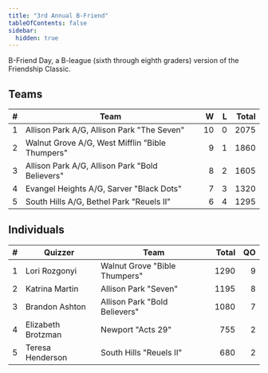 ```yaml
---
title: "3rd Annual B-Friend"
tableOfContents: false
sidebar:
  hidden: true
---
```


B-Friend Day, a B-league (sixth through eighth graders) version of the Friendship Classic.

## Teams

|    # | Team                                            |    W |    L | Total |
| ---: | ----------------------------------------------- | ---: | ---: | ----: |
|    1 | Allison Park A/G, Allison Park "The Seven"      |   10 |    0 |  2075 |
|    2 | Walnut Grove A/G, West Mifflin "Bible Thumpers" |    9 |    1 |  1860 |
|    3 | Allison Park A/G, Allison Park "Bold Believers" |    8 |    2 |  1605 |
|    4 | Evangel Heights A/G, Sarver "Black Dots"        |    7 |    3 |  1320 |
|    5 | South Hills A/G, Bethel Park "Reuels II"        |    6 |    4 |  1295 |

## Individuals

|    # | Quizzer            | Team                          | Total |   QO |
| ---: | ------------------ | ----------------------------- | ----: | ---: |
|    1 | Lori Rozgonyi      | Walnut Grove "Bible Thumpers" |  1290 |    9 |
|    2 | Katrina Martin     | Allison Park "Seven"          |  1195 |    8 |
|    3 | Brandon Ashton     | Allison Park "Bold Believers" |  1080 |    7 |
|    4 | Elizabeth Brotzman | Newport "Acts 29"             |   755 |    2 |
|    5 | Teresa Henderson   | South Hills "Reuels II"       |   680 |    2 |

